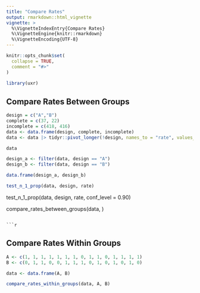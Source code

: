 ```yaml
---
title: "Compare Rates"
output: rmarkdown::html_vignette
vignette: >
  %\VignetteIndexEntry{Compare Rates}
  %\VignetteEngine{knitr::rmarkdown}
  %\VignetteEncoding{UTF-8}
---
```


```r
knitr::opts_chunk$set(
  collapse = TRUE,
  comment = "#>"
)
```

```r
library(uxr)
```

## Compare Rates Between Groups

```r
design = c("A","B")
complete = c(37, 22)
incomplete = c(418, 416)
data <- data.frame(design, complete, incomplete)
data <- data |> tidyr::pivot_longer(!design, names_to = "rate", values_to = "n") |>  tidyr::uncount(n)

data

```

```r
design_a <- filter(data, design == "A")
design_b <- filter(data, design == "B")

data.frame(design_a, design_b)
```


```r
test_n_1_prop(data, design, rate)
```
test_n_1_prop(data, design, rate, conf_level = 0.90) 


compare_rates_between_groups(data, )
```

```r

```



## Compare Rates Within Groups

```r

A <- c(1, 1, 1, 1, 1, 1, 1, 0, 1, 1, 0, 1, 1, 1, 1)
B <- c(0, 1, 1, 0, 0, 1, 1, 1, 0, 1, 0, 1, 0, 1, 0)

data <- data.frame(A, B)

```


```r
compare_rates_within_groups(data, A, B)
```


